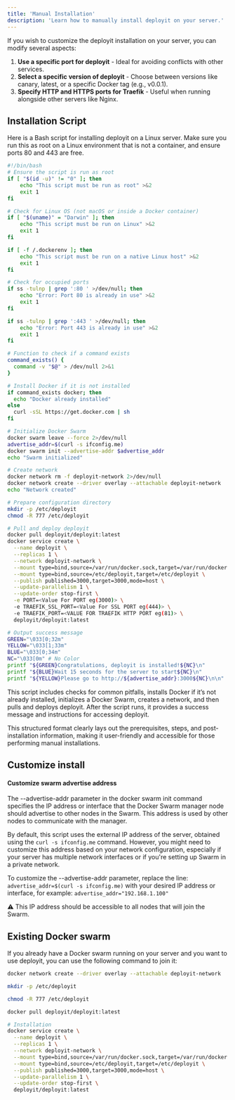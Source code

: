 ```yaml
---
title: 'Manual Installation'
description: 'Learn how to manually install deployit on your server.'
---
```


If you wish to customize the deployit installation on your server, you can modify several aspects:

1. **Use a specific port for deployit** - Ideal for avoiding conflicts with other services.
2. **Select a specific version of deployit** - Choose between versions like canary, latest, or a specific Docker tag (e.g., v0.0.1).
3. **Specify HTTP and HTTPS ports for Traefik** - Useful when running alongside other servers like Nginx.

## Installation Script

Here is a Bash script for installing deployit on a Linux server. Make sure you run this as root on a Linux environment that is not a container, and ensure ports 80 and 443 are free.

```bash
#!/bin/bash
# Ensure the script is run as root
if [ "$(id -u)" != "0" ]; then
    echo "This script must be run as root" >&2
    exit 1
fi

# Check for Linux OS (not macOS or inside a Docker container)
if [ "$(uname)" = "Darwin" ]; then
    echo "This script must be run on Linux" >&2
    exit 1
fi

if [ -f /.dockerenv ]; then
    echo "This script must be run on a native Linux host" >&2
    exit 1
fi

# Check for occupied ports
if ss -tulnp | grep ':80 ' >/dev/null; then
    echo "Error: Port 80 is already in use" >&2
    exit 1
fi

if ss -tulnp | grep ':443 ' >/dev/null; then
    echo "Error: Port 443 is already in use" >&2
    exit 1
fi

# Function to check if a command exists
command_exists() {
  command -v "$@" > /dev/null 2>&1
}

# Install Docker if it is not installed
if command_exists docker; then
  echo "Docker already installed"
else
  curl -sSL https://get.docker.com | sh
fi

# Initialize Docker Swarm
docker swarm leave --force 2>/dev/null
advertise_addr=$(curl -s ifconfig.me)
docker swarm init --advertise-addr $advertise_addr
echo "Swarm initialized"

# Create network
docker network rm -f deployit-network 2>/dev/null
docker network create --driver overlay --attachable deployit-network
echo "Network created"

# Prepare configuration directory
mkdir -p /etc/deployit
chmod -R 777 /etc/deployit

# Pull and deploy deployit
docker pull deployit/deployit:latest
docker service create \
  --name deployit \
  --replicas 1 \
  --network deployit-network \
  --mount type=bind,source=/var/run/docker.sock,target=/var/run/docker.sock \
  --mount type=bind,source=/etc/deployit,target=/etc/deployit \
  --publish published=3000,target=3000,mode=host \
  --update-parallelism 1 \
  --update-order stop-first \
  -e PORT=<Value For PORT eg(3000)> \
  -e TRAEFIK_SSL_PORT=<Value For SSL PORT eg(444)> \
  -e TRAEFIK_PORT=<VALUE FOR TRAEFIK HTTP PORT eg(81)> \
  deployit/deployit:latest

# Output success message
GREEN="\033[0;32m"
YELLOW="\033[1;33m"
BLUE="\033[0;34m"
NC="\033[0m" # No Color
printf "${GREEN}Congratulations, deployit is installed!${NC}\n"
printf "${BLUE}Wait 15 seconds for the server to start${NC}\n"
printf "${YELLOW}Please go to http://${advertise_addr}:3000${NC}\n\n"

```


This script includes checks for common pitfalls, installs Docker if it’s not already installed, initializes a Docker Swarm, creates a network, and then pulls and deploys deployit. After the script runs, it provides a success message and instructions for accessing deployit.

This structured format clearly lays out the prerequisites, steps, and post-installation information, making it user-friendly and accessible for those performing manual installations.

## Customize install 
#### Customize swarm advertise address

The --advertise-addr parameter in the docker swarm init command specifies the IP address or interface that the Docker Swarm manager node should advertise to other nodes in the Swarm. This address is used by other nodes to communicate with the manager.

By default, this script uses the external IP address of the server, obtained using the `curl -s ifconfig.me` command. However, you might need to customize this address based on your network configuration, especially if your server has multiple network interfaces or if you're setting up Swarm in a private network.

To customize the --advertise-addr parameter, replace the line: `advertise_addr=$(curl -s ifconfig.me)` with your desired IP address or interface, for example:
`advertise_addr="192.168.1.100"`

:warning: This IP address should be accessible to all nodes that will join the Swarm.


## Existing Docker swarm

If you already have a Docker swarm running on your server and you want to use deployit, you can use the following command to join it:


```bash
docker network create --driver overlay --attachable deployit-network

mkdir -p /etc/deployit

chmod -R 777 /etc/deployit

docker pull deployit/deployit:latest

# Installation
docker service create \
  --name deployit \
  --replicas 1 \
  --network deployit-network \
  --mount type=bind,source=/var/run/docker.sock,target=/var/run/docker.sock \
  --mount type=bind,source=/etc/deployit,target=/etc/deployit \
  --publish published=3000,target=3000,mode=host \
  --update-parallelism 1 \
  --update-order stop-first \
  deployit/deployit:latest
```
